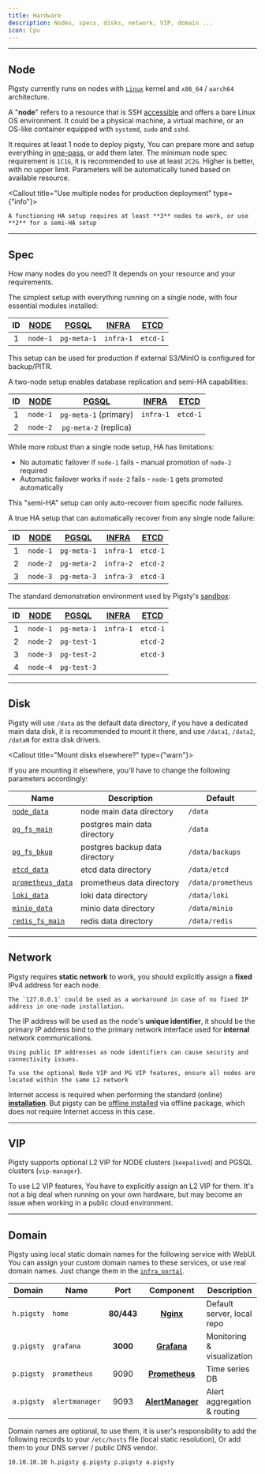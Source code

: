 ```yaml
---
title: Hardware
description: Nodes, specs, disks, network, VIP, domain ...
icon: Cpu
---
```


--------

## Node

Pigsty currently runs on nodes with [`Linux`](#linux-os) kernel and `x86_64` / `aarch64` architecture.

A "**node**" refers to a resource that is SSH [accessible](#accessibility) and offers a bare Linux OS environment.
It could be a physical machine, a virtual machine, or an OS-like container equipped with `systemd`, `sudo` and `sshd`.

It requires at least <span className="text-xl font-black"> 1 </span> node to deploy pigsty,
You can prepare more and setup everything in [one-pass](/docs/admin/playbook#deployment), or add them later.
The minimum node spec requirement is `1C1G`, it is recommended to use at least `2C2G`.
Higher is better, with no upper limit. Parameters will be automatically tuned based on available resource.

<Callout title="Use multiple nodes for production deployment" type={"info"}>

    A functioning HA setup requires at least **3** nodes to work, or use **2** for a semi-HA setup

</Callout>


--------

## Spec

How many nodes do you need? It depends on your resource and your requirements.

<Callout title="Single Node Setup" type="info">

The simplest setup with everything running on a single node, with four essential modules installed:

| ID | [NODE](/docs/node) | [PGSQL](/docs/pgsql) | [INFRA](/docs/infra) | [**ETCD**](/docs/etcd) |
|:--:|:------------------:|:--------------------:|:--------------------:|:----------------------:|
| 1  |      `node-1`      |     `pg-meta-1`      |      `infra-1`       |        `etcd-1`        |

This setup can be used for production if external S3/MinIO is configured for backup/PITR.

</Callout>

<Callout title="Two Node Setup" type="info">

A two-node setup enables database replication and semi-HA capabilities:

| ID | [NODE](/docs/node) | [PGSQL](/docs/pgsql)  | [INFRA](/docs/infra) | [**ETCD**](/docs/etcd) |
|:--:|:------------------:|:---------------------:|:--------------------:|:----------------------:|
| 1  |      `node-1`      | `pg-meta-1` (primary) |      `infra-1`       |        `etcd-1`        |
| 2  |      `node-2`      | `pg-meta-2` (replica) |                      |                        |

While more robust than a single node setup, HA has limitations:
- No automatic failover if `node-1` fails - manual promotion of `node-2` required
- Automatic failover works if `node-2` fails - `node-1` gets promoted automatically

This "semi-HA" setup can only auto-recover from specific node failures.

</Callout>

<Callout title="Three Node Setup" type="info">

A true HA setup that can automatically recover from any single node failure:

| ID | [NODE](/docs/node) | [PGSQL](/docs/pgsql) | [INFRA](/docs/infra) | [**ETCD**](/docs/etcd) |
|:--:|:------------------:|:--------------------:|:--------------------:|:----------------------:|
| 1  |      `node-1`      |     `pg-meta-1`      |      `infra-1`       |        `etcd-1`        |
| 2  |      `node-2`      |     `pg-meta-2`      |      `infra-2`       |        `etcd-2`        |
| 3  |      `node-3`      |     `pg-meta-3`      |      `infra-3`       |        `etcd-3`        |

</Callout>

<Callout title="Four Node Setup" type="info">

The standard demonstration environment used by Pigsty's [sandbox](/docs/prepare/sandbox):

| ID | [NODE](/docs/node) | [PGSQL](/docs/pgsql) | [INFRA](/docs/infra) | [**ETCD**](/docs/etcd) |
|:--:|:------------------:|:--------------------:|:--------------------:|:----------------------:|
| 1  |      `node-1`      |     `pg-meta-1`      |      `infra-1`       |        `etcd-1`        |
| 2  |      `node-2`      |     `pg-test-1`      |                      |        `etcd-2`        |
| 3  |      `node-3`      |     `pg-test-2`      |                      |        `etcd-3`        |
| 4  |      `node-4`      |     `pg-test-3`      |                      |                        |

</Callout>




------

## Disk

Pigsty will use `/data` as the default data directory, if you have a dedicated main data disk, it is recommended to mount it there,
and use `/data1`, `/data2`, `/dataN` for extra disk drivers.

<Callout title="Mount disks elsewhere?" type={"warn"}>

If you are mounting it elsewhere, you'll have to change the following parameters accordingly:

| Name                                                   | Description                    | Default            |
|--------------------------------------------------------|--------------------------------|--------------------|
| [`node_data`](/docs/node/param#node_data)              | node main data directory       | `/data`            |
| [`pg_fs_main`](/docs/pgsql/param#pg_fs_main)           | postgres main data directory   | `/data`            |
| [`pg_fs_bkup`](/docs/pgsql/param#pg_fs_bkup)           | postgres backup data directory | `/data/backups`    |
| [`etcd_data`](/docs/etcd/param#etcd_data)              | etcd data directory            | `/data/etcd`       |
| [`prometheus_data`](/docs/infra/param#prometheus_data) | prometheus data directory      | `/data/prometheus` |
| [`loki_data`](/docs/infra/param#loki_data)             | loki data directory            | `/data/loki`       |
| [`minio_data`](/docs/minio/param#minio_data)           | minio data directory           | `/data/minio`      |
| [`redis_fs_main`](/docs/redis/param#redis_fs_main)     | redis data directory           | `/data/redis`      |

</Callout>



--------

## Network

Pigsty requires **static network** to work, you should explicitly assign a **fixed** IPv4 address for each node.

<Callout title="Don't have a fixed IP?" type="info">

    The `127.0.0.1` could be used as a workaround in case of no fixed IP address in one-node installation.

</Callout>

The IP address will be used as the node's **unique identifier**, it should be the primary IP address bind to the primary network interface used for **internal** network communications.

<Callout title="Never use Public IP as identifier" type="error">

    Using public IP addresses as node identifiers can cause security and connectivity issues.

</Callout>

<Callout title="L2 VIP require L2 Networking" type="warn">

    To use the optional Node VIP and PG VIP features, ensure all nodes are located within the same L2 network

</Callout>

Internet access is required when performing the standard (online) [**installation**](/docs/install).
But pigsty can be [offline installed](/docs/install/offline) via offline package,
which does not require Internet access in this case.



--------

## VIP

Pigsty supports optional L2 VIP for NODE clusters (`keepalived`) and PGSQL clusters (`vip-manager`).

To use L2 VIP features, You have to explicitly assign an L2 VIP for them. 
It's not a big deal when running on your own hardware,
but may become an issue when working in a public cloud environment.




--------

## Domain

Pigsty using local static domain names for the following service with WebUI.
You can assign your custom domain names to these services, or use real domain names.
Just change them in the [`infra_portal`](/docs/infra/param#infra_portal).

|   Domain   | Name           |    Port    |                     Component                      | Description                 |
|:----------:|----------------|:----------:|:--------------------------------------------------:|-----------------------------|
| `h.pigsty` | `home`         | **80/443** |        [**Nginx**](/docs/infra/arch/#nginx)        | Default server, local repo  |
| `g.pigsty` | `grafana`      |  **3000**  |      [**Grafana**](/docs/infra/arch/#grafana)      | Monitoring & visualization  |
| `p.pigsty` | `prometheus`   |    9090    |   [**Prometheus**](/docs/infra/arch/#prometheus)   | Time series DB              |
| `a.pigsty` | `alertmanager` |    9093    | [**AlertManager**](/docs/infra/arch/#alertmanager) | Alert aggregation & routing |



Domain names are optional, to use them, it is user's responsibility to add the following records to your `/etc/hosts` file (local static resolution),
Or add them to your DNS server / public DNS vendor.

```bash
10.10.10.10 h.pigsty g.pigsty p.pigsty a.pigsty
```

